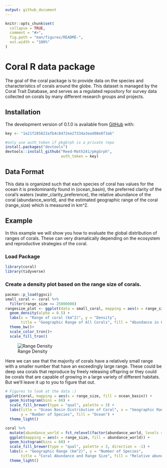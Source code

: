 ```yaml
---
output: github_document
---
```


<!-- README.md is generated from README.Rmd. Please edit that file -->

<!-- You'll still need to render `README.Rmd` regularly, to keep `README.md` up-to-date. `devtools::build_readme()` is handy for this.  -->

```r
knitr::opts_chunk$set(
  collapse = TRUE,
  comment = "#>",
  fig.path = "man/figures/README-",
  out.width = "100%"
)
```

# Coral R data package

<!-- badges: start -->
<!-- badges: end -->

The goal of the coral package is to provide data on the species and characteristics of corals around the globe. This dataset is managed by the Coral Trait Database, and serves as a regulated repository for survey data collected on corals by many different research groups and projects. 

## Installation

The development version of 0.1.0 is available from [GitHub](https://github.com/) with:

```r
key <- "1e21f285822afb4c8472ee27334a3ead08e8f3ab"
```

``` r
#only use auth_token if pkgGrph is a private repo
install.packages("devtools")
devtools::install_github("Reed-Math241/pkgGrph", 
                         auth_token = key)
```
## Data Format
This data is organized such that each species of coral has values for the ocean it is predominantly found in (ocean_basin), the preferred clarity of the coral's waters (water_clarity_preference), the relative abundance of the coral (abundance_world), and the estimated geographic range of the coral (range_size) which is measured in km^2. 

## Example
In this example we will show you how to evaluate the global distribution of ranges of corals. These can very dramatically depending on the ecosystem and reproductive strategies of the coral.

### Load Package
```r
library(coral)
library(tidyverse)
```

### Create a density plot based on the range size of corals.
```r
pacman::p_load(ggsci)
small_coral <- coral %>% 
  filter(range_size <= 25000000)
rangesize_plot <- ggplot(data = small_coral, mapping = aes(x = range_size, color= abundance_world, fill = abundance_world)) + 
  geom_density(alpha = 0.5) + 
  labs(x = "Range of coral (km^2)", y = "Density", 
       title = "Geographic Range of All Corals", fill = "Abundance in Ocean")+
  theme_bw()+
  scale_color_tron()+
  scale_fill_tron()
```
![Range Density](/man/figures/density.png)

Here we can see that the majority of corals have a relatively small range with a smaller number that have an exceedingly large range. These could be deep sea corals that reproduce by freely releasing offspring or they could be corals that are capable of growing in a large variety of different habitats. But we'll leave it up to you to figure that out. 

```r
# Figures to look at the data :)
ggplot(coral, mapping = aes(x = range_size, fill = ocean_basin)) +
  geom_histogram(bins = 60) +
  scale_fill_brewer(type = "qual", palette = 3) +
  labs(title = "Ocean Basin Distribution of Coral", x = "Geographic Range (km^2)",
       y = "Number of Species", fill = "Ocean") +
  theme_light()

coral %>%
  mutate(abundance_world = fct_relevel(factor(abundance_world, levels = c("common", "uncommon", "rare")))) %>%
  ggplot(mapping = aes(x = range_size, fill = abundance_world)) + 
  geom_histogram(bins = 60) + 
  scale_fill_brewer(type = "qual", palette = 3, direction = -1) +
  labs(x = "Geographic Range (km^2)", y = "Number of Species", 
       title = "Coral Abundance and Range Size", fill = "Relative abundance") +
  theme_light()
```

